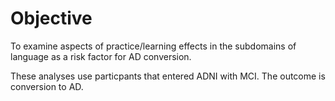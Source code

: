 
# Objective

To examine aspects of practice/learning effects in the subdomains of language as a risk factor for AD conversion.  

These analyses use particpants that entered ADNI with MCI.  The outcome is conversion to AD.

